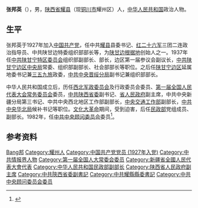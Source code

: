 '''张邦英'''（{{bd|1910年||2010年|6月29日|catIdx=Zhang張邦英}}），男，[[陕西省|陕西省]][[耀县|耀县]]（现[[铜川市|铜川市]]耀州区）人，[[中华人民共和国|中华人民共和国]]政治人物。

== 生平 ==
张邦英于1927年加入[[中国共产党|中国共产党]]，任中共[[耀县|耀县]]县委书记、[[红二十六军|红二十六军]]三团二连政治指导员、中共陕甘边特委组织部部长等，为[[陕甘苏区|陕甘边根据地]]创始人之一。1937年任[[中共陕甘宁特区委员会|中共陕甘宁特区委员会]]组织部副部长、部长，边区第一届参议会副议长，[[中共陕甘宁边区中央局|中共陕甘宁边区中央局]]常委、组织部副部长、社会部部长等职位。之后任[[陕甘宁边区|陕甘宁边区]]延属地委书记兼[[三五九旅|三五九旅]]政委，[[中共中央晋绥分局|中共中央晋绥分局]]副书记兼组织部部长。

中华人民共和国成立后，历任[[西北军政委员会|西北军政委员会]]及行政委员会委员、[[第一届全国人民代表大会常务委员会|第一届全国人民代表大会常务委员会]]委员，[[中共陕西省委|中共陕西省委]]副书记、[[陕西省人民政府|省人民政府]]副主席，中共中央新疆分局第三书记、中共中央西北地区工作部副部长，[[中央交通工作部|中央交通工作部]]副部长，[[中共中央华北局|中共中央华北局]]候补书记等职位。[[文化大革命|文化大革命]]期间，受到迫害，后任[[民政部|民政部]]党组成员、副部长。1982年，任[[中共中央顾问委员会|中共中央顾问委员会]]委员<ref>{{Cite web |url=http://www.crt.com.cn/news2007/News/jryw/10713174439GB6H2C89410HH188G52J.html |title=特稿：张邦英遗体告别仪式在京举行 |access-date=2011-02-27 |archive-date=2016-03-05 |archive-url=https://web.archive.org/web/20160305072912/http://www.crt.com.cn/news2007/News/jryw/10713174439GB6H2C89410HH188G52J.html }}</ref>。

== 参考资料 ==
{{reflist}}

{{Authority control}}
{{DEFAULTSORT:Zhang張邦英}}
[[Category:张姓|Bang邦]]
[[Category:耀州人|Category:耀州人]]
[[Category:中国共产党党员_(1927年入党)|Category:中国共产党党员 (1927年入党)]]
[[Category:中共情报界人物|Category:中共情报界人物]]
[[Category:第一届全国人大常委会委员|Category:第一届全国人大常委会委员]]
[[Category:新疆省全國人民代表大會代表|Category:新疆省全國人民代表大會代表]]
[[Category:中华人民共和国民政部副部长|Category:中华人民共和国民政部副部长]]
[[Category:陕西省人民政府副主席|Category:陕西省人民政府副主席]]
[[Category:中共陝西省委副書記|Category:中共陝西省委副書記]]
[[Category:中共耀縣縣委書記|Category:中共耀縣縣委書記]]
[[Category:中共中央顾问委员会委员|Category:中共中央顾问委员会委员]]


{{中国政治人物小作品}}